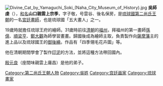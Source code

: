 [[File:Divine_Cat_by_Yamaguchi_Soki_(Naha_City_Museum_of_History).jpg|right]]
'''吳師虔'''（{{bd|1672年|12月21日|1743年|2月25日|}}），[[和名|和名]]'''山口親雲上宗季'''，字子敬，号雲谷、後名保房，是[[琉球國|琉球國]][[第二尚氏王朝|第二尚氏王朝]]的一名[[宮廷畫師|宮廷畫師]]，也是琉球國「五大畫人」之一。

19歲時就擔任琉球王府的繪師。31歲時前往[[清朝|清朝]]的[[福州|福州]]，拜福州的第一畫師[[孫億|孫億]]、[[順梁亨|順梁亨]]、[[鄭大觀|鄭大觀]]為師學習畫畫。歸國後成為繪師主取，負責製作向[[薩摩藩|薩摩藩]]主的進上品以及琉球國王的[[御後繪|御後繪]]。作品有「四季翎毛花卉圖」等。

他在清朝期間學會了製作[[印泥|印泥]]的方法，並將這種方法帶回國內。

[[殷元良|殷元良]]（座間味親雲上庸昌）是他的弟子。

[[Category:第二尚氏王朝人物|Category:第二尚氏王朝人物]]
[[Category:吳姓|Category:吳姓]]
[[Category:宫廷画家|Category:宫廷画家]]
[[Category:琉球畫家|Category:琉球畫家]]